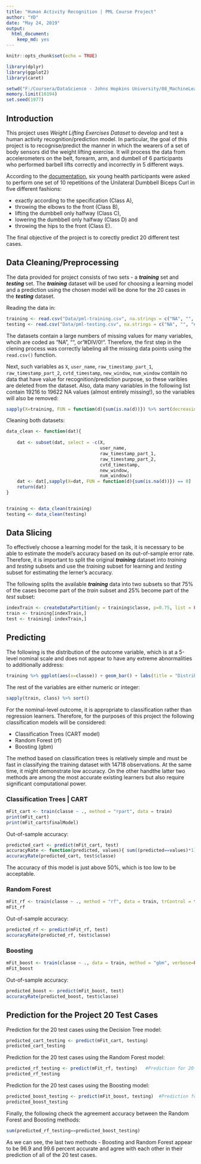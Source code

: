 ```yaml
---
title: "Human Activity Recognition | PML Course Project"
author: "YD"
date: "May 24, 2019"
output: 
  html_document: 
    keep_md: yes
---
```


```r
knitr::opts_chunk$set(echo = TRUE)
```

```r
library(dplyr)
library(ggplot2)
library(caret)
```

```r
setwd("F:/Coursera/DataScience - Johns Hopkins University/08_MachineLearning/Project/practicalMachineLearning")
memory.limit(16194)
set.seed(1977)
```


## Introduction

This project uses *Weight Lifting Exercises Dataset* to develop and test a human activity recognition/prediction model. In particular, the goal of this project is to recognise/predict the manner in which the wearers of a set of body sensors did the weight lifting exercise. It will process the data from accelerometers on the belt, forearm, arm, and dumbell of 6 participants who performed barbell lifts correctly and incorrectly in 5 different ways.

According to the [documentation](http://groupware.les.inf.puc-rio.br/har#dataset), six young health participants were asked to perform one set of 10 repetitions of the Unilateral Dumbbell Biceps Curl in five different fashions:

* exactly according to the specification (Class A),
* throwing the elbows to the front (Class B),
* lifting the dumbbell only halfway (Class C),
* lowering the dumbbell only halfway (Class D) and 
* throwing the hips to the front (Class E).

The final objective of the project is to corectly predict 20 different test cases. 

## Data Cleaning/Preprocessing
The data provided for project consists of two sets - a __*training*__ set and __*testing*__ set. The __*training*__ dataset will be used for choosing a learning model and a prediction using the chosen model will be done for the 20 cases in the __*testing*__ dataset. 

Reading the data in:
```r
training <- read.csv("Data/pml-training.csv", na.strings = c("NA", "", "#DIV/0!"))
testing <- read.csv("Data/pml-testing.csv", na.strings = c("NA", "", "#DIV/0!"))
```
The datasets contain a large numbers of missing values for many variables, whcih are coded as "NA", "", or "#DIV/0!". Therefore, the first step in the clening process was correctly labeling all the missing data points using the `read.csv()` function.

Next, such variables as `X`, `user_name`, `raw_timestamp_part_1`, `raw_timestamp_part_2`, `cvtd_timestamp`, `new_window`, `num_window` contain no data that have value for recognition/prediction purpose, so these varibles are deleted from the dataset. Also, data many variables in the following list contain 19216 to 19622 NA values (almost entirely missing!), so the variables will also be removed:
```r
sapply(X=training, FUN = function(d){sum(is.na(d))}) %>% sort(decreasing = T)
```

Cleaning both datasets:
```r

data_clean <- function(dat){
    
    dat <- subset(dat, select = -c(X, 
                                   user_name,
                                   raw_timestamp_part_1,
                                   raw_timestamp_part_2,
                                   cvtd_timestamp,
                                   new_window,
                                   num_window))  
    dat <- dat[,sapply(X=dat, FUN = function(d){sum(is.na(d))}) == 0]
    return(dat)
}


training <- data_clean(training)
testing <- data_clean(testing)
```

## Data Slicing
To effectively choose a learning model for the task, it is necessary to be able to estimate the model's accuracy based on its out-of-sample error rate. Therefore, it is important to split the original __*training*__ dataset into *training* and *testing* subsets and use the *training* subset for learning and *testing* subset for estimating the lerner's accuracy. 

The following splits the available __*training*__ data into two subsets so that 75% of the cases become part of the *train* subset and 25% become part of the *test* subset:
```r
indexTrain <- createDataPartition(y = training$classe, p=0.75, list = FALSE)
train <- training[indexTrain,]
test <- training[-indexTrain,]
```


## Predicting
The following is the distribution of the outcome variable, which is at a 5-level nominal scale and does not appear to have any extreme abnormalities to additionally address: 
```r
training %>% ggplot(aes(x=classe)) + geom_bar() + labs(title = "Distribution of the Outcome: the Unilateral Dumbbell Biceps Curl in five different fashions")
```

The rest of the variables are either numeric or integer:
```r
sapply(train, class) %>% sort() 
```

For the nominal-level outcome, it is appropriate to classification rather than regression learners. Therefore, for the purposes of this project the following classification models will be considered:

* Classification Trees (CART model)
* Random Forest (rf) 
* Boosting (gbm)

The method based on classification trees is relatively simple and must be fast in classifying the training dataset with 14718 observations. At the same time, it might demonstrate low accuracy. On the other handthe latter two methods are among the most accurate existing learners but also require significant computational power. 

### Classification Trees | CART

```r
mFit_cart <- train(classe ~ ., method = "rpart", data = train)
print(mFit_cart)
print(mFit_cart$finalModel)
```

Out-of-sample accuracy:
```r
predicted_cart <- predict(mFit_cart, test)
accuracyRate <- function(predicted, values){ sum((predicted==values)*1)/sum(length(values)) }
accuracyRate(predicted_cart, test$classe)
```
The accuracy of this model is just above 50%, which is too low to be acceptable. 


### Random Forest
```r
mFit_rf <- train(classe ~ ., method = "rf", data = train, trControl = trainControl(method="cv"), number=3)
mFit_rf
```

Out-of-sample accuracy:
```r
predicted_rf <- predict(mFit_rf, test)              
accuracyRate(predicted_rf, test$classe)
```

### Boosting
```r
mFit_boost <- train(classe ~ ., data = train, method = "gbm", verbose=FALSE)
mFit_boost
```

Out-of-sample accuracy:
```r
predicted_boost <- predict(mFit_boost, test)          
accuracyRate(predicted_boost, test$classe)
```

## Prediction for the Project 20 Test Cases
Prediction for the 20 test cases using the Decision Tree model:
```r
predicted_cart_testing <- predict(mFit_cart, testing)
predicted_cart_testing

```

Prediction for the 20 test cases using the Random Forest model:
```r
predicted_rf_testing <- predict(mFit_rf, testing)   #Prediction for 20-obs. quiz dataset 
predicted_rf_testing

```

Prediction for the 20 test cases using the Boosting model:
```r
predicted_boost_testing <- predict(mFit_boost, testing)  #Prediction for 20-obs. quiz dataset 
predicted_boost_testing

```

Finally, the following check the agreement accuracy between the Random Forest and Boosting methods:
```r
sum(predicted_rf_testing==predicted_boost_testing)
```

As we can see, the last two methods - Boosting and Random Forest appear to be 96.9 and 99.6 percent accurate and agree with each other in their prediction of all of the 20 test cases.

